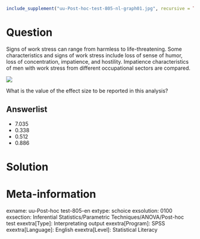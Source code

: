 ```r
include_supplement("uu-Post-hoc-test-805-nl-graph01.jpg", recursive = TRUE)
```
Question
========
Signs of work stress can range from harmless to life-threatening. Some characteristics and signs of work stress include loss of sense of humor, loss of concentration, impatience, and hostility. Impatience characteristics of men with work stress from different occupational sectors are compared. 

![](uu-Post-hoc-test-805-nl-graph01.jpg)

What is the value of the effect size to be reported in this analysis?

Answerlist
----------
* 7.035
* 0.338
* 0.512
* 0.886


Solution
========

Meta-information
================
exname: uu-Post-hoc test-805-en
extype: schoice
exsolution: 0100
exsection: Inferential Statistics/Parametric Techniques/ANOVA/Post-hoc test
exextra[Type]: Interpretating output
exextra[Program]: SPSS
exextra[Language]: English
exextra[Level]: Statistical Literacy